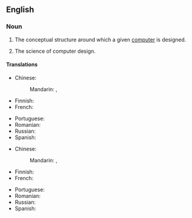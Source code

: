 ==English==

===Noun===
{{en-noun|~}}

# {{lb|en|computer hardware}} The conceptual structure around which a given [[computer]] is designed.
# {{lb|en|computer hardware}} The science of computer design.

====Translations====
{{trans-top|conceptual structure}}
* Chinese:
*: Mandarin: {{t|cmn|計算機系統結構}}, {{t|cmn|计算机系统结构|tr=jìsuànjī xìtǒng jiégòu}}
* Finnish: {{t|fi|tietokonearkkitehtuuri}}
* French: {{t+|fr|architecture des ordinateurs|f}}
{{trans-mid}}
* Portuguese: {{t+|pt|arquitetura|f}}
* Romanian: {{t|ro|arhitectură de calculator}}
* Russian: {{t-needed|ru}}
* Spanish: {{t-needed|es}}
{{trans-bottom}}

{{trans-top|science}}
* Chinese:
*: Mandarin: {{t|cmn|計算機系統結構}}, {{t|cmn|计算机系统结构|tr=jìsuànjī xìtǒngjiégòu}}
* Finnish: {{t|fi|tietokonearkkitehtuuri}}
* French: {{t+|fr|architecture des ordinateurs|f}}
{{trans-mid}}
* Portuguese: {{t|pt|arquitetura de computadores|f}}
* Romanian: {{t-needed|ro}}
* Russian: {{t-needed|ru}}
* Spanish: {{t-needed|es}}
{{trans-bottom}}